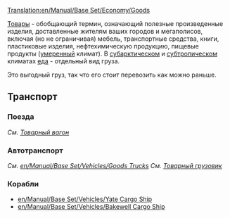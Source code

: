 [[Translation:en/Manual/Base Set/Economy/Goods]]
{{ru/Необходимо сделать|Уточнить ссылки на статьи [[en/Manual/Base Set/Vehicles/Goods Trucks]], [[en/Manual/Base Set/Vehicles/Yate Cargo Ship]], [[en/Manual/Base Set/Vehicles/Bakewell Cargo Ship]] после перевода их на русский язык}}

{{ru/Груз| груз=Товары
| изображение=Goods.png
| производит=[[ru/Manual/Base Set/Economy/Завод|Завод]], [[ru/Manual/Base Set/Economy/Нефтезавод|Нефтезавод]], [[ru/Manual/Base Set/Economy/Лесопилка|Лесопилка]], [[ru/Manual/Base Set/Economy/Типография|Типография]]
| принимает=[[ru/Manual/Город|Город]]
}}
[[ru/Manual/Base Set/Economy/Товары|Товары]] - обобщающий термин, означающий полезные произведенные изделия, доставленные жителям ваших городов и мегаполисов, включая (но не ограничивая) мебель, транспортные средства, книги, пластиковые изделия, нефтехимическую продукцию, пищевые продукты ([[ru/Manual/Климат#Умеренный|умеренный]] климат). В [[ru/Manual/Климат#Субарктический | субарктическом]] и [[ru/Manual/Климат#Субтропический | субтропическом]] климатах [[ru/Manual/Base Set/Economy/Еда|еда]] - отдельный вид груза.

Это выгодный груз, так что его стоит перевозить как можно раньше.

==Транспорт==
===Поезда===
''См. [[ru/Manual/Base Set/Vehicles/Товарный вагон|Товарный вагон]]''

===Автотранспорт===
''См. [[en/Manual/Base Set/Vehicles/Goods Trucks]]''
''См. [[ru/Manual/Base Set/Vehicles/Товарный грузовик|Товарный грузовик]]''

===Корабли===
*[[en/Manual/Base Set/Vehicles/Yate Cargo Ship]]
*[[en/Manual/Base Set/Vehicles/Bakewell Cargo Ship]]